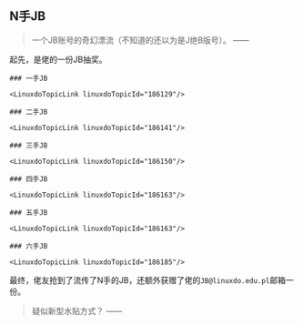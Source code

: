 
## N手JB

> 一个JB账号的奇幻漂流（不知道的还以为是J绝B版号）。
> —— <LinuxdoUserLink linuxdoUsername="zhong_little"/>

起先，是<LinuxdoUserLink linuxdoUsername="user3"/>佬的一份JB抽奖。

<Steps>

    ### 一手JB

    <LinuxdoTopicLink linuxdoTopicId="186129"/>

    ### 二手JB

    <LinuxdoTopicLink linuxdoTopicId="186141"/>

    ### 三手JB

    <LinuxdoTopicLink linuxdoTopicId="186150"/>

    ### 四手JB

    <LinuxdoTopicLink linuxdoTopicId="186163"/>

    ### 五手JB

    <LinuxdoTopicLink linuxdoTopicId="186163"/>

    ### 六手JB

    <LinuxdoTopicLink linuxdoTopicId="186185"/>

</Steps>

最终，<LinuxdoUserLink linuxdoUsername="James_1024"/>佬友抢到了流传了N手的JB，还额外获赠了<LinuxdoUserLink linuxdoUsername="bbb"/>佬的`JB@linuxdo.edu.pl`邮箱一份。

> 疑似新型水贴方式？
> —— <LinuxdoUserLink linuxdoUsername="WaYease"/>